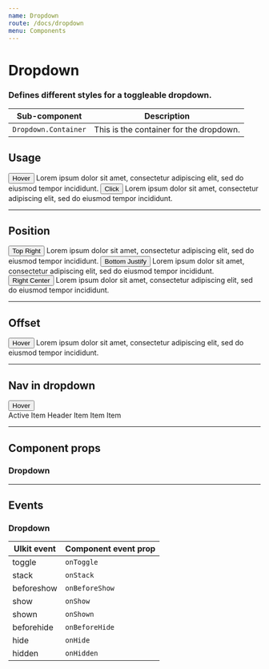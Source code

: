 ```yaml
---
name: Dropdown
route: /docs/dropdown
menu: Components
---
```



# Dropdown
### Defines different styles for a toggleable dropdown.

| Sub-component | Description |
|-|-|
| `Dropdown.Container` | This is the container for the dropdown. |

## Usage
<Playground>
  <Dropdown.Container>
    <Button>Hover</Button>
    <Dropdown>
      Lorem ipsum dolor sit amet, consectetur adipiscing elit, sed do eiusmod tempor incididunt.
    </Dropdown>
  </Dropdown.Container>
  <Dropdown.Container>
    <Button>Click</Button>
    <Dropdown mode="click">
      Lorem ipsum dolor sit amet, consectetur adipiscing elit, sed do eiusmod tempor incididunt.
    </Dropdown>
  </Dropdown.Container>
</Playground>

---

## Position
<Playground>
  <Dropdown.Container>
    <Button>Top Right</Button>
    <Dropdown position="top-right">
      Lorem ipsum dolor sit amet, consectetur adipiscing elit, sed do eiusmod tempor incididunt.
    </Dropdown>
  </Dropdown.Container>
  <Dropdown.Container>
    <Button>Bottom Justify</Button>
    <Dropdown position="bottom-justify">
      Lorem ipsum dolor sit amet, consectetur adipiscing elit, sed do eiusmod tempor incididunt.
    </Dropdown>
  </Dropdown.Container>
  <Dropdown.Container>
    <Button>Right Center</Button>
    <Dropdown position="right-center">
      Lorem ipsum dolor sit amet, consectetur adipiscing elit, sed do eiusmod tempor incididunt.
    </Dropdown>
  </Dropdown.Container>
</Playground>

---

## Offset
<Playground>
  <Dropdown.Container>
    <Button>Hover</Button>
    <Dropdown offset={80}>
      Lorem ipsum dolor sit amet, consectetur adipiscing elit, sed do eiusmod tempor incididunt.
    </Dropdown>
  </Dropdown.Container>
</Playground>

---

## Nav in dropdown
<Playground>
  <Dropdown.Container>
    <Button>Hover</Button>
    <Dropdown>
      <Nav>
        <Nav.Item active>
          <Link>Active</Link>
        </Nav.Item>
        <Nav.Item>
          <Link>Item</Link>
        </Nav.Item>
        <Nav.Header>Header</Nav.Header>
        <Nav.Item>
          <Link>Item</Link>
        </Nav.Item>
        <Nav.Item>
          <Link>Item</Link>
        </Nav.Item>
        <Nav.Divider />
        <Nav.Item>
          <Link>Item</Link>
        </Nav.Item>
      </Nav>
    </Dropdown>
  </Dropdown.Container>
</Playground>

---

## Component props
### Dropdown
<PropsTable of={Dropdown} />

---

## Events
### Dropdown

| UIkit event | Component event prop |
|-|-|
| toggle | `onToggle` |
| stack | `onStack` |
| beforeshow | `onBeforeShow` |
| show | `onShow` |
| shown | `onShown` |
| beforehide | `onBeforeHide` |
| hide | `onHide` |
| hidden | `onHidden` |
